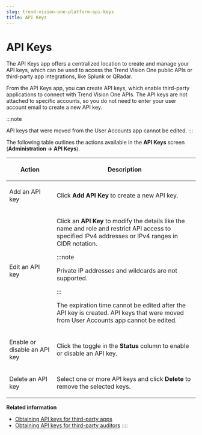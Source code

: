```yaml
---
slug: trend-vision-one-platform-api-keys
title: API Keys
---
```

# API Keys

The API Keys app offers a centralized location to create and manage your API keys, which can be used to access the Trend Vision One public APIs or third-party app integrations, like Splunk or QRadar.

From the API Keys app, you can create API keys, which enable third-party applications to connect with Trend Vision One APIs. The API keys are not attached to specific accounts, so you do not need to enter your user account email to create a new API key.

:::note

API keys that were moved from the User Accounts app cannot be edited.
:::

The following table outlines the actions available in the **API Keys** screen (**Administration → API Keys**).

<table>
<colgroup>
<col style="width: 25%" />
<col style="width: 75%" />
</colgroup>
<thead>
<tr>
<th><p>Action</p></th>
<th><p>Description</p></th>
</tr>
</thead>
<tbody>
<tr>
<td><p>Add an API key</p></td>
<td><p>Click <strong>Add API Key</strong> to create a new API key.</p></td>
</tr>
<tr>
<td><p>Edit an API key</p></td>
<td><p>Click an <strong>API Key</strong> to modify the details like the name and role and restrict API access to specified IPv4 addresses or IPv4 ranges in CIDR notation.</p>


:::note

<p>Private IP addresses and wildcards are not supported.</p>


:::


The expiration time cannot be edited after the API key is created. API keys that were moved from User Accounts app cannot be edited.</td>
</tr>
<tr>
<td><p>Enable or disable an API key</p></td>
<td><p>Click the toggle in the <strong>Status</strong> column to enable or disable an API key.</p></td>
</tr>
<tr>
<td>Delete an API key</td>
<td><p>Select one or more API keys and click <strong>Delete</strong> to remove the selected keys.</p></td>
</tr>
</tbody>
</table>

**Related information**

- [Obtaining API keys for third-party apps](api-keys-third-party-apps.md "API keys allow third-party applications to access your Trend Vision One environment through authorized accounts.")
- [Obtaining API keys for third-party auditors](obtain-api-keys-third-party.md "Authentication tokens (API keys) allow third parties to audit your Trend Vision One environment through authorized accounts.")
::::
